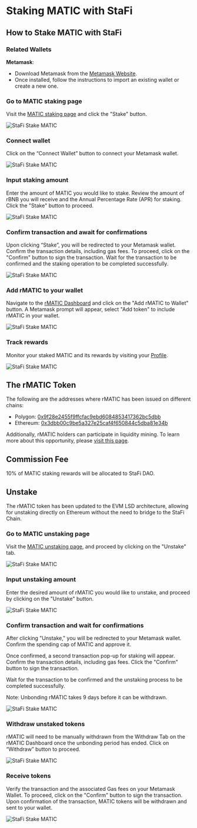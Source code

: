 # Staking MATIC with StaFi


## How to Stake MATIC with StaFi

### Related Wallets

**Metamask**:

- Download Metamask from the [Metamask Website](https://metamask.io/).
- Once installed, follow the instructions to import an existing wallet or create a new one.

<Steps>

### Go to MATIC staking page

Visit the [MATIC staking page](https://app.stafi.io/gallery/all) and click the "Stake" button.

![StaFi Stake MATIC](/image/stakingunstakingevmmatic_1-new.png)

### Connect wallet

Click on the “Connect Wallet” button to connect your Metamask wallet.

![StaFi Stake MATIC](/image/stakingunstakingevmmatic_2-new.png)

### Input staking amount

Enter the amount of MATIC you would like to stake. Review the amount of rBNB you will receive and the Annual Percentage Rate (APR) for staking. Click the "Stake" button to proceed.

![StaFi Stake MATIC](/image/stakingunstakingevmmatic_3.png)

### Confirm transaction and await for confirmations

Upon clicking “Stake”, you will be redirected to your Metamask wallet. Confirm the transaction details, including gas fees. To proceed, click on the "Confirm" button to sign the transaction. Wait for the transaction to be confirmed and the staking operation to be completed successfully.

![StaFi Stake MATIC](/image/stakingunstakingevmmatic_4.png)

### Add rMATIC to your wallet

Navigate to the [rMATIC Dashboard](https://app.stafi.io/gallery/evm/MATIC?net=ERC20) and click on the "Add rMATIC to Wallet" button. A Metamask prompt will appear, select "Add token" to include rMATIC in your wallet.

![StaFi Stake MATIC](/image/stakingunstakingevmmatic_5.png)

### Track rewards

Monitor your staked MATIC and its rewards by visiting your [Profile](https://app.stafi.io/profile/evm?net=ERC20).

![StaFi Stake MATIC](/image/stakingunstakingevmmatic_6.png)

</Steps>

## The rMATIC Token

The following are the addresses where rMATIC has been issued on different chains:

- Polygon: [0x9f28e2455f9ffcfac9ebd6084853417362bc5dbb](https://polygonscan.com/token/0x9f28e2455f9ffcfac9ebd6084853417362bc5dbb)
- Ethereum: [0x3dbb00c9be5a327e25caf4f650844c5dba81e34b](https://etherscan.io/token/0x3dbb00c9be5a327e25caf4f650844c5dba81e34b)

Additionally, rMATIC holders can participate in liquidity mining. To learn more about this opportunity, please [visit this page](https://app.stafi.io/pool/evm?net=ERC20).

## Commission Fee

10% of MATIC staking rewards will be allocated to StaFi DAO.

## Unstake

<Callout type="info">
The rMATIC token has been updated to the EVM LSD architecture, allowing for unstaking directly on Ethereum without the need to bridge to the StaFi Chain.
</Callout>

<Steps>

### Go to MATIC unstaking page

Visit the [MATIC unstaking page](https://app.stafi.io/gallery/evm/MATIC?net=ERC20&tab=unstake), and proceed by clicking on the "Unstake" tab.

![StaFi Stake MATIC](/image/stakingunstakingevmmatic_7.png)

### Input unstaking amount

Enter the desired amount of rMATIC you would like to unstake, and proceed by clicking on the "Unstake" button.

![StaFi Stake MATIC](/image/stakingunstakingevmmatic_8.png)

### Confirm transaction and wait for confirmations

After clicking "Unstake," you will be redirected to your Metamask wallet. Confirm the spending cap of MATIC and approve it.

Once confirmed, a second transaction pop-up for staking will appear. Confirm the transaction details, including gas fees. Click the "Confirm" button to sign the transaction. 

Wait for the transaction to be confirmed and the unstaking process to be completed successfully.

<Callout type="info">
Note: Unbonding rMATIC takes 9 days before it can be withdrawn.
</Callout>

![StaFi Stake MATIC](/image/stakingunstakingevmmatic_9.png)

### Withdraw unstaked tokens

rMATIC will need to be manually withdrawn from the Withdraw Tab on the rMATIC Dashboard once the unbonding period has ended. Click on “Withdraw” button to proceed.

![StaFi Stake MATIC](/image/stakingunstakingevmmatic_10.png)

### Receive tokens

Verify the transaction and the associated Gas fees on your Metamask Wallet. To proceed, click on the "Confirm" button to sign the transaction. Upon confirmation of the transaction, MATIC tokens will be withdrawn and sent to your wallet.

![StaFi Stake MATIC](/image/stakingunstakingevmmatic_11.png)

</Steps>
